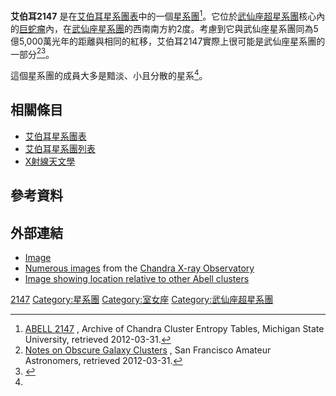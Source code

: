 {{Infobox galaxy cluster
| name = [[阿貝爾星系團表|艾伯耳]] 2147
| image = [[File:ABELL_2147.png|250px]]
| caption = 
| credit = 
| epoch = [[曆元_(天文學)#儒略年和J2000|J2000]]
| constellation = [[室女座|室女座]]
| ra = {{RA|16|02|17.2}}<ref name="NED">{{cite web
 | url = http://ned.ipac.caltech.edu/cgi-bin/nph-objsearch?objname=Abell+2147&extend=no
 | title = NED results for object ABELL 2147
 | publisher = NASA/IPAC Extragalactic Database (NED)
 | accessdate = March 15, 2012
 | postscript = .
 | archive-date = 2019-12-08
 | archive-url = https://web.archive.org/web/20191208064311/http://ned.ipac.caltech.edu/cgi-bin/nph-objsearch?objname=Abell+2147&extend=no
 | dead-url = no
 }}</ref>
| dec = {{DEC|+15|53|43}}<ref name="NED" />
| brightest_member = 
| member_no = 
| richness = 1<ref name="ACO">{{cite journal
 | last1 = Abell
 | first1 = George O.
 | authorlink1 = George O. Abell
 | last2 = Corwin
 | first2 = Harold G., Jr.
 | authorlink2 = Harold G. Corwin
 | last3 = Olowin
 | first3 = Ronald P.
 | authorlink3 = Ronald P. Olowin
 | date = May 1989
 | title = A catalog of rich clusters of galaxies
 | journal = Astrophysical Journal Supplement Series
 | volume = 70
 | issue = May 1989
 | pages = 1–138
 | format = PDF
 | issn = 0067-0049
 | bibcode = 1989ApJS...70....1A
 | doi = 10.1086/191333
 | accessdate = March 13, 2012
 | url = http://articles.adsabs.harvard.edu/cgi-bin/nph-iarticle_query?bibcode=1989ApJS...70....1A&page_ind=0&epage_ind=137&type=PRINTER&data_type=PDF_HIGH&email=&emailsize=500&emailsplit=YES&send=GET&verified=YES
 | archive-date = 2020-04-29
 | archive-url = https://web.archive.org/web/20200429080509/http://articles.adsabs.harvard.edu/cgi-bin/nph-iarticle_query?bibcode=1989ApJS...70....1A&page_ind=0&epage_ind=137&type=PRINTER&data_type=PDF_HIGH&email=&emailsize=500&emailsplit=YES&send=GET&verified=YES
 | dead-url = no
 }}</ref>
| velocity_dispersion = 
| redshift = 0.03500 (10 493 km/s)<ref name="NED" />
| distance = {{convert|149|Mpc|Mly|0|abbr=on|lk=on}} {{hub|0.705}} <ref name="NED" />
| temperature = 
| mass = 
| luminosity = 
| flux = (53.20 ± 7.0%){{e|-12}} [[erg|erg]] s<sup>−1</sup> cm<sup>−2</sup> (0.1—2.4 [[電子伏特|keV]]) <ref name="NED" />
| other_names = 
}}

'''艾伯耳2147''' 是在[[阿貝爾星系團表|艾伯耳星系團表]]中的一個[[星系團|星系團]]<ref>[http://www.pa.msu.edu/astro/MC2/accept/clusters/3211.html ABELL 2147] {{Wayback|url=http://www.pa.msu.edu/astro/MC2/accept/clusters/3211.html |date=20120320092228 }}, Archive of Chandra Cluster Entropy Tables, Michigan State University, retrieved 2012-03-31.</ref>。它位於[[武仙座超星系團|武仙座超星系團]]核心內的[[巨蛇瘤|巨蛇瘤]]內，在[[武仙座星系團|武仙座星系團]]的西南南方約2度。考慮到它與武仙座星系團同為5億5,000萬光年的距離與相同的紅移，艾伯耳2147實際上很可能是武仙座星系團的一部分<ref name="obscure">[http://www.astronomy-mall.com/Adventures.In.Deep.Space/agcnotes.htm Notes on Obscure Galaxy Clusters] {{Wayback|url=http://www.astronomy-mall.com/Adventures.In.Deep.Space/agcnotes.htm |date=20160304082431 }}, San Francisco Amateur Astronomers, retrieved 2012-03-31.</ref><ref name="Bautz">{{cite journal
 | last1 = Bautz
 | first1 = L. P.
 | authorlink1 = Laura P. Bautz
 | date = June 1972
 | title = Redshifts for galaxies in and near Abell 2147
 | journal = Astronomical Journal
 | volume = 77
 | pages = 331–332, 401–402
 | format = PDF
 | id = AAA007.160.030
 | bibcode = 1972AJ.....77..331B
 | doi = 10.1086/111287
 | accessdate = April 1, 2012
 | url = http://articles.adsabs.harvard.edu/cgi-bin/nph-iarticle_query?1972AJ.....77..331B&data_type=PDF_HIGH&whole_paper=YES&type=PRINTER&filetype=.pdf
 | archive-date = 2020-04-14
 | archive-url = https://web.archive.org/web/20200414112130/http://articles.adsabs.harvard.edu/cgi-bin/nph-iarticle_query?1972AJ.....77..331B&data_type=PDF_HIGH&whole_paper=YES&type=PRINTER&filetype=.pdf
 | dead-url = no
 }}</ref>。

這個星系團的成員大多是黯淡、小且分散的星系<ref name="obscure"/>。

== 相關條目 ==
* [[阿貝爾星系團表|艾伯耳星系團表]]
* [[阿貝爾星系團列表|艾伯耳星系團列表]]
* [[X射線天文學|X射線天文學]]

== 參考資料 ==
{{reflist}}

== 外部連結 ==
* [https://web.archive.org/web/20120402102520/http://acs.pha.jhu.edu/~jpb/clusters/a2147.gif Image]
* [http://www.pa.msu.edu/astro/MC2/accept/clusters/3211.html Numerous images] {{Wayback|url=http://www.pa.msu.edu/astro/MC2/accept/clusters/3211.html |date=20120320092228 }} from the [[Chandra_X-ray_Observatory|Chandra X-ray Observatory]]
* [http://www.atlasoftheuniverse.com/superc/her.html Image showing location relative to other Abell clusters] {{Wayback|url=http://www.atlasoftheuniverse.com/superc/her.html |date=20191012050837 }}

{{Sky|16|02|17.2|+|15|53|43|486000000}}
{{Catalogs|Abell=2147}}
{{星系}}

{{DEFAULTSORT:Abell clusters}}
[[Category:阿貝爾天體|2147]]
[[Category:星系團|Category:星系團]]
[[Category:室女座|Category:室女座]]
[[Category:武仙座超星系團|Category:武仙座超星系團]]
